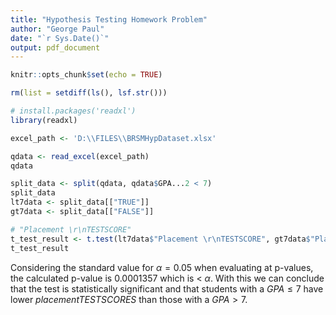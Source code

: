 ```yaml
---
title: "Hypothesis Testing Homework Problem"
author: "George Paul"
date: "`r Sys.Date()`"
output: pdf_document
---
```


```r
knitr::opts_chunk$set(echo = TRUE)
```

```r
rm(list = setdiff(ls(), lsf.str()))
```

```r
# install.packages('readxl')
library(readxl)
```

```r
excel_path <- 'D:\\FILES\\BRSMHypDataset.xlsx'
```

```r
qdata <- read_excel(excel_path)
qdata
```

```r
split_data <- split(qdata, qdata$GPA...2 < 7)
split_data
lt7data <- split_data[["TRUE"]]
gt7data <- split_data[["FALSE"]]
```

```r
# "Placement \r\nTESTSCORE"
t_test_result <- t.test(lt7data$"Placement \r\nTESTSCORE", gt7data$"Placement \r\nTESTSCORE")
t_test_result
```

Considering the standard value for $\alpha = 0.05$ when evaluating at p-values, the calculated p-value is $0.0001357$ which is \< $\alpha$. With this we can conclude that the test is statistically significant and that students with a $GPA \leq 7$ have lower $placement TESTSCORES$ than those with a $GPA>7$.
